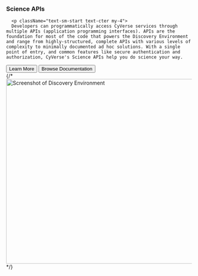 <div id="scienceapis">
<div className="
px-4 pt-5 px-sm-1 px-xs-1
border-bottom">
    <h3 className="mb-4 mb-sm-2 mb-xs-2 display-6 text-cter">Science APIs</h3>
    <div className="mx-auto">
    
      <p className="text-sm-start text-cter my-4">
      Developers can programmatically access CyVerse services through multiple APIs (application programming interfaces). APIs are the foundation for most of the code that powers the Discovery Environment and range from highly-structured, complete APIs with various levels of complexity to minimally documented ad hoc solutions. With a single point of entry, and common features like secure authentication and authorization, CyVerse's Science APIs help you do science your way.
</p>    
      <div className="d-grid gap-2 d-sm-flex justify-content-sm-center mb-5">
        <button type="button" className="btn btn-primary btn-lg px-4 me-sm-3">Learn More</button>
        <button type="button" className="btn btn-outline-secondary btn-lg px-4">Browse Documentation</button>
      </div>
    </div>
    <div className="overflow-hidden">
      <div className="px-5 text-center d-none d-sm-block d-xs-block">
        {/*<img src="/images/Jetstream.png" className="img-fluid border rounded-3 shadow-lg mb-4" alt="Screenshot of Discovery Environment" loading="lazy" width="700" height="500"/>*/}
      </div>
    </div>

  </div>
  </div>
